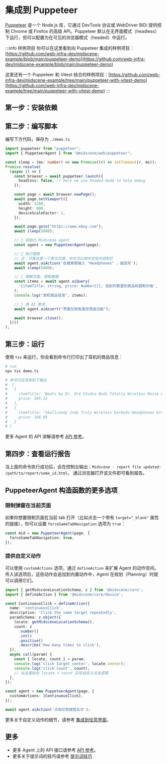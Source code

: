 
# 集成到 Puppeteer


[Puppeteer](https://pptr.dev/) 是一个 Node.js 库，它通过 DevTools 协议或 WebDriver BiDi 提供控制 Chrome 或 Firefox 的高级 API。Puppeteer 默认在无界面模式（headless）下运行，但可以配置为在可见的浏览器模式（headed）中运行。

:::info 样例项目
你可以在这里看到向 Puppeteer 集成的样例项目：[https://github.com/web-infra-dev/midscene-example/blob/main/puppeteer-demo](https://github.com/web-infra-dev/midscene-example/blob/main/puppeteer-demo)

这里还有一个 Puppeteer 和 Vitest 结合的样例项目：[https://github.com/web-infra-dev/midscene-example/tree/main/puppeteer-with-vitest-demo](https://github.com/web-infra-dev/midscene-example/tree/main/puppeteer-with-vitest-demo)
:::

<SetupEnv />

## 第一步：安装依赖

<PackageManagerTabs command="install @midscene/web puppeteer tsx --save-dev" />

## 第二步：编写脚本

编写下方代码，保存为 `./demo.ts`

```typescript title="./demo.ts"
import puppeteer from "puppeteer";
import { PuppeteerAgent } from "@midscene/web/puppeteer";

const sleep = (ms: number) => new Promise((r) => setTimeout(r, ms));
Promise.resolve(
  (async () => {
    const browser = await puppeteer.launch({
      headless: false, // here we use headed mode to help debug
    });

    const page = await browser.newPage();
    await page.setViewport({
      width: 1280,
      height: 800,
      deviceScaleFactor: 1,
    });

    await page.goto("https://www.ebay.com");
    await sleep(5000);

    // 👀 初始化 Midscene agent 
    const agent = new PuppeteerAgent(page);

    // 👀 执行搜索
    // 注：尽管这是一个英文页面，你也可以用中文指令控制它
    await agent.aiAction('在搜索框输入 "Headphones" ，敲回车');
    await sleep(5000);

    // 👀 理解页面，提取数据
    const items = await agent.aiQuery(
      '{itemTitle: string, price: Number}[], 找到列表里的商品标题和价格',
    );
    console.log("耳机商品信息", items);

    // 👀 用 AI 断言
    await agent.aiAssert("界面左侧有类目筛选功能");

    await browser.close();
  })()
);
```

## 第三步：运行

使用 `tsx` 来运行，你会看到命令行打印出了耳机的商品信息：

```bash
# run
npx tsx demo.ts

# 命令行应该有如下输出
#  [
#   {
#     itemTitle: 'Beats by Dr. Dre Studio Buds Totally Wireless Noise Cancelling In Ear + OPEN BOX',
#     price: 505.15
#   },
#   {
#     itemTitle: 'Skullcandy Indy Truly Wireless Earbuds-Headphones Green Mint',
#     price: 186.69
#   }
# ]
```

更多 Agent 的 API 讲解请参考 [API 参考](./api.mdx)。

## 第四步：查看运行报告

当上面的命令执行成功后，会在控制台输出：`Midscene - report file updated: /path/to/report/some_id.html`， 通过浏览器打开该文件即可看到报告。

## PuppeteerAgent 构造函数的更多选项

### 限制弹窗在当前页面

如果你想要限制页面在当前 tab 打开（比如点击一个带有 `target="_blank"` 属性的链接），你可以设置 `forceSameTabNavigation` 选项为 `true`：

```typescript
const mid = new PuppeteerAgent(page, {
  forceSameTabNavigation: true,
});
```

### 提供自定义动作

可以使用 `customActions` 选项，通过 `defineAction` 来扩展 Agent 的动作空间。传入该选项后，这些动作会追加到内置动作中，Agent 在规划（Planning）时就可以调用它们。

```typescript
import { getMidsceneLocationSchema, z } from '@midscene/core';
import { defineAction } from '@midscene/core/device';

const ContinuousClick = defineAction({
  name: 'continuousClick',
  description: 'Click the same target repeatedly',
  paramSchema: z.object({
    locate: getMidsceneLocationSchema(),
    count: z
      .number()
      .int()
      .positive()
      .describe('How many times to click'),
  }),
  async call(param) {
    const { locate, count } = param;
    console.log('click target center', locate.center);
    console.log('click count', count);
    // 在这里结合 locate + count 实现自定义点击逻辑
  },
});

const agent = new PuppeteerAgent(page, {
  customActions: [ContinuousClick],
});

await agent.aiAction('点击红色按钮五次');
```

更多关于自定义动作的细节，请参考 [集成到任意界面](./integrate-with-any-interface)。

## 更多

* 更多 Agent 上的 API 接口请参考 [API 参考](./api.mdx)。
* 更多关于提示词的技巧请参考 [提示词技巧](./prompting-tips)
